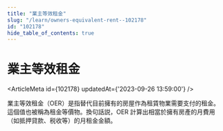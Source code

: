 ```yaml
---
title: "業主等效租金"
slug: "/learn/owners-equivalent-rent--102178"
id: "102178"
hide_table_of_contents: true
---
```



# 業主等效租金

<ArticleMeta id={102178} updatedAt={'2023-09-26 13:59:00'} />
<div className='border-solid border-b border-t-0 my-4 border-[var(--ifm-color-gray-300)]' />

業主等效租金（OER）是指替代目前擁有的房屋作為租賃物業需要支付的租金。這個值也被稱為租金等價物。換句話説，OER 計算出相當於擁有房產的月費用（如抵押貸款、税收等）的月租金金額。
